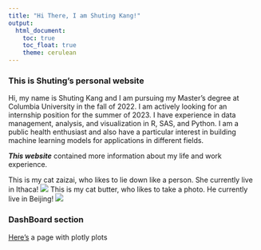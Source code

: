 ```yaml
---
title: "Hi There, I am Shuting Kang!"
output: 
  html_document:
    toc: true
    toc_float: true
    theme: cerulean
---
```



### This is Shuting's personal website




Hi, my name is Shuting Kang and I am pursuing my Master's degree at Columbia University in the fall of 2022. I am actively looking for an internship position for the summer of 2023. I have experience in data management, analysis, and visualization in R, SAS, and Python. I am a public health enthusiast and also have a particular interest in building machine learning models for applications in different fields.

***This website*** contained more information about my life and work experience.

This is my cat zaizai, who likes to lie down like a person. She currently live in Ithaca!
![](images/zaizai.jpg)
This is my cat butter, who likes to take a photo. He currently live in Beijing!
![](images/butter.jpg)





### DashBoard section


[Here's](DashBoard.html) a page with plotly plots

